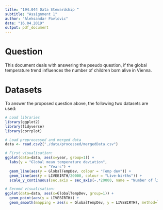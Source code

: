 ```yaml
---
title: "194.044 Data Stewardship "
subtitle: "Assignment 1"
author: "Aleksandar Pavlovic"
date: "16.04.2019"
output: pdf_document
---
```


# Question
This document deals with answering the pseudo question, if the global temperature trend influences the number of children born alive in Vienna.

# Datasets
To answer the proposed question above, the following two datasets are used:
\begin{itemize}
\item
Births in Vienna - identifier: f54e6828-3d75-4a82-89cb-23c58057bad4, url: [birth data repo](https://www.data.gv.at/katalog/dataset/f54e6828-3d75-4a82-89cb-23c58057bad4)
\item
Mean near surface temperature deviation (the first zip file was downloaded) - identifier: $cli\_iad\_td$, url: [temperature repo](https://data.europa.eu/euodp/en/data/dataset/zQAEvhkR7H0NQYU1HP5fA)
\end{itemize}

```r
# Load libraries
library(ggplot2)
library(tidyverse)
library(corrplot)
```

```r
# Load preprocessed and merged data
data <- read.csv2("./data/processed/mergedData.csv")
```

```r
# First visualisation:
ggplot(data=data, aes(x=year, group=1)) +
  labs(y = "Global mean temperature deviation",
                x = "Years") +
  geom_line(aes(y = GlobalTempDev, colour = "Temp dev")) +
  geom_line(aes(y = LIVEBIRTH/20000, colour = "Live-births")) +
  scale_y_continuous(sec.axis = sec_axis(~.*20000, name = "Number of live-births"))
```
```r
# Second visualisation:
ggplot(data=data, aes(x=GlobalTempDev, group=1)) +
  geom_point(aes(y = LIVEBIRTH)) +
  geom_smooth(mapping = aes(x = GlobalTempDev, y = LIVEBIRTH), method=lm)
```
